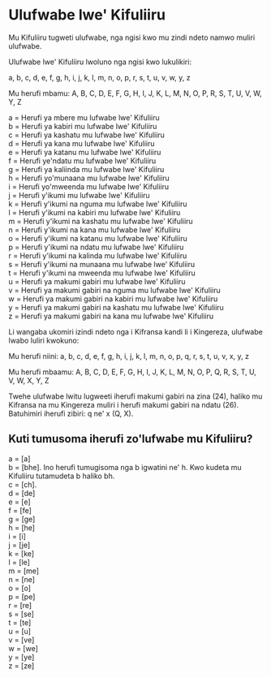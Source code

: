 # Ulufwabe lwe' Kifuliiru

Mu Kifuliiru tugweti ulufwabe, nga ngisi kwo mu zindi ndeto namwo muliri ulufwabe.

Ulufwabe lwe' Kifuliiru lwoluno nga ngisi kwo lukulikiri:

a, b, c, d, e, f, g, h, i, j, k, l, m, n, o, p, r, s, t, u, v, w, y, z

Mu herufi mbamu: A, B, C, D, E, F, G, H, I, J, K, L, M, N, O, P, R, S, T, U, V, W, Y, Z

a = Herufi ya mbere mu lufwabe lwe' Kifuliiru  
b = Herufi ya kabiri mu lufwabe lwe' Kifuliiru  
c = Herufi ya kashatu mu lufwabe lwe' Kifuliiru  
d = Herufi ya kana mu lufwabe lwe' Kifuliiru  
e = Herufi ya katanu mu lufwabe lwe' Kifuliiru  
f = Herufi ye'ndatu mu lufwabe lwe' Kifuliiru  
g = Herufi ya kaliinda mu lufwabe lwe' Kifuliiru  
h = Herufi yo'munaana mu lufwabe lwe' Kifuliiru  
i = Herufi yo'mweenda mu lufwabe lwe' Kifuliiru  
j = Herufi y'ikumi mu lufwabe lwe' Kifuliiru  
k = Herufi y'ikumi na nguma mu lufwabe lwe' Kifuliiru  
l = Herufi y'ikumi na kabiri mu lufwabe lwe' Kifuliiru  
m = Herufi y'ikumi na kashatu mu lufwabe lwe' Kifuliiru  
n = Herufi y'ikumi na kana mu lufwabe lwe' Kifuliiru  
o = Herufi y'ikumi na katanu mu lufwabe lwe' Kifuliiru  
p = Herufi y'ikumi na ndatu mu lufwabe lwe' Kifuliiru  
r = Herufi y'ikumi na kalinda mu lufwabe lwe' Kifuliiru  
s = Herufi y'ikumi na munaana mu lufwabe lwe' Kifuliiru  
t = Herufi y'ikumi na mweenda mu lufwabe lwe' Kifuliiru  
u = Herufi ya makumi gabiri mu lufwabe lwe' Kifuliiru  
v = Herufi ya makumi gabiri na nguma mu lufwabe lwe' Kifuliiru  
w = Herufi ya makumi gabiri na kabiri mu lufwabe lwe' Kifuliiru  
y = Herufi ya makumi gabiri na kashatu mu lufwabe lwe' Kifuliiru  
z = Herufi ya makumi gabiri na kana mu lufwabe lwe' Kifuliiru

Li wangaba ukomiri izindi ndeto nga i Kifransa kandi li i Kingereza, ulufwabe lwabo luliri kwokuno:

Mu herufi niini: a, b, c, d, e, f, g, h, i, j, k, l, m, n, o, p, q, r, s, t, u, v, x, y, z

Mu herufi mbaamu: A, B, C, D, E, F, G, H, I, J, K, L, M, N, O, P, Q, R, S, T, U, V, W, X, Y, Z

Twehe ulufwabe lwitu lugweeti iherufi makumi gabiri na zina (24), haliko mu Kifransa na mu Kingereza muliri i herufi makumi gabiri na ndatu (26). Batuhimiri iherufi zibiri: q ne' x (Q, X).

## Kuti tumusoma iherufi zo'lufwabe mu Kifuliiru?

a = [a]  
b = [bhe]. Ino herufi tumugisoma nga b igwatini ne' h. Kwo kudeta mu Kifuliiru tutamudeta b haliko bh.  
c = [ch].  
d = [de]  
e = [e]  
f = [fe]  
g = [ge]  
h = [he]  
i = [i]  
j = [je]  
k = [ke]  
l = [le]  
m = [me]  
n = [ne]  
o = [o]  
p = [pe]  
r = [re]  
s = [se]  
t = [te]  
u = [u]  
v = [ve]  
w = [we]  
y = [ye]  
z = [ze]

